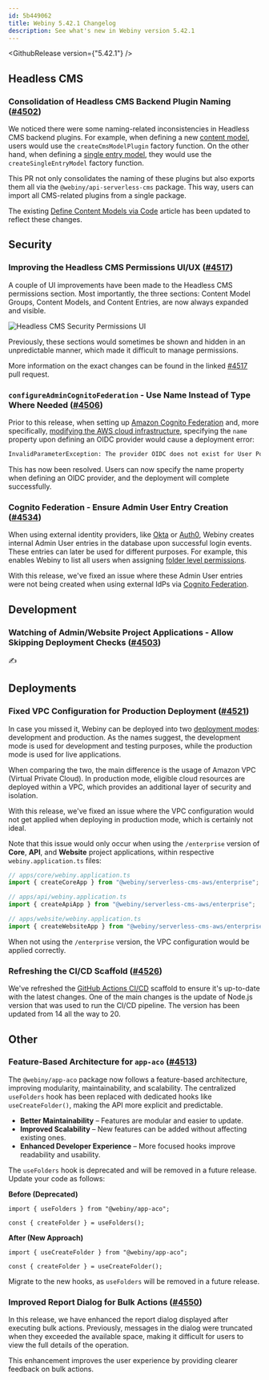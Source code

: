 ```yaml
---
id: 5b449062
title: Webiny 5.42.1 Changelog
description: See what's new in Webiny version 5.42.1
---
```




<GithubRelease version={"5.42.1"} />

## Headless CMS

### Consolidation of Headless CMS Backend Plugin Naming ([#4502](https://github.com/webiny/webiny-js/pull/4502))

We noticed there were some naming-related inconsistencies in Headless CMS backend plugins. For example, when defining a new [content model](/docs/headless-cms/extending/content-models-via-code), users would use the `createCmsModelPlugin` factory function. On the other hand, when defining a [single entry model](/docs/release-notes/5.40.6/changelog#introducing-single-entry-models-beta-4228-4298-4296), they would use the `createSingleEntryModel` factory function.

This PR not only consolidates the naming of these plugins but also exports them all via the `@webiny/api-serverless-cms` package. This way, users can import all CMS-related plugins from a single package.

<Alert>

  The existing [Define Content Models via Code](/docs/headless-cms/extending/content-models-via-code) article has been updated to reflect these changes.

</Alert>

## Security

### Improving the Headless CMS Permissions UI/UX ([#4517](https://github.com/webiny/webiny-js/pull/4517))

A couple of UI improvements have been made to the Headless CMS permissions section. Most importantly, the three sections: Content Model Groups, Content Models, and Content Entries, are now always expanded and visible. 

<Image src={cmsSecurityPermissionsUi} alt="Headless CMS Security Permissions UI" />

Previously, these sections would sometimes be shown and hidden in an unpredictable manner, which made it difficult to manage permissions.

<Alert>

  More information on the exact changes can be found in the linked [#4517](https://github.com/webiny/webiny-js/pull/4517) pull request.

</Alert>


### `configureAdminCognitoFederation` - Use Name Instead of Type Where Needed ([#4506](https://github.com/webiny/webiny-js/pull/4506))

Prior to this release, when setting up [Amazon Cognito Federation](/docs/enterprise/cognito-federation) and, more specifically, [modifying the AWS cloud infrastructure](/docs/enterprise/cognito-federation#configure-aws-infrastructure), specifying the `name` property upon defining an OIDC provider would cause a deployment error:

```bash
InvalidParameterException: The provider OIDC does not exist for User Pool eu-central-1_xxXXxxXX.
```

This has now been resolved. Users can now specify the name property when defining an OIDC provider, and the deployment will complete successfully.

### Cognito Federation - Ensure Admin User Entry Creation ([#4534](https://github.com/webiny/webiny-js/pull/4534))

When using external identity providers, like [Okta](/docs/enterprise/okta-integration) or [Auth0](/docs/enterprise/auth0-integration), Webiny creates internal Admin User entries in the database upon successful login events. These entries can later be used for different purposes. For example, this enables Webiny to list all users when assigning [folder level permissions](https://www.webiny.com/docs/enterprise/aacl/folder-level-permissions#overview). 

With this release, we've fixed an issue where these Admin User entries were not being created when using external IdPs via [Cognito Federation](/www.webiny.com/docs/enterprise/cognito-federation).

## Development

### Watching of Admin/Website Project Applications - Allow Skipping Deployment Checks ([#4503](https://github.com/webiny/webiny-js/pull/4503))

✍️

## Deployments

### Fixed VPC Configuration for Production Deployment ([#4521](https://github.com/webiny/webiny-js/pull/4521))

In case you missed it, Webiny can be deployed into two [deployment modes](/docs/architecture/deployment-modes/introduction): development and production. As the names suggest, the development mode is used for development and testing purposes, while the production mode is used for live applications.

When comparing the two, the main difference is the usage of Amazon VPC (Virtual Private Cloud). In production mode, eligible cloud resources are deployed within a VPC, which provides an additional layer of security and isolation. 

With this release, we've fixed an issue where the VPC configuration would not get applied when deploying in production mode, which is certainly not ideal.

Note that this issue would only occur when using the `/enterprise` version of **Core**, **API**, and **Website** project applications, within respective `webiny.application.ts` files:

```ts
// apps/core/webiny.application.ts
import { createCoreApp } from "@webiny/serverless-cms-aws/enterprise";

// apps/api/webiny.application.ts
import { createApiApp } from "@webiny/serverless-cms-aws/enterprise";

// apps/website/webiny.application.ts
import { createWebsiteApp } from "@webiny/serverless-cms-aws/enterprise";
```

When not using the `/enterprise` version, the VPC configuration would be applied correctly.

### Refreshing the CI/CD Scaffold ([#4526](https://github.com/webiny/webiny-js/pull/4526))

We've refreshed the [GitHub Actions CI/CD](/docs/core-development-concepts/ci-cd/setup#git-hub-actions) scaffold to ensure it's up-to-date with the latest changes. One of the main changes is the update of Node.js version that was used to run the CI/CD pipeline. The version has been updated from 14 all the way to 20.

## Other

### Feature-Based Architecture for `app-aco` ([#4513](https://github.com/webiny/webiny-js/pull/4513))

The `@webiny/app-aco` package now follows a feature-based architecture, improving modularity, maintainability, and scalability. The centralized `useFolders` hook has been replaced with dedicated hooks like `useCreateFolder()`, making the API more explicit and predictable.

- **Better Maintainability** – Features are modular and easier to update.
- **Improved Scalability** – New features can be added without affecting existing ones.
- **Enhanced Developer Experience** – More focused hooks improve readability and usability.

The `useFolders` hook is deprecated and will be removed in a future release. Update your code as follows:

**Before (Deprecated)**
```tsx
import { useFolders } from "@webiny/app-aco";

const { createFolder } = useFolders();
```

**After (New Approach)**
```tsx
import { useCreateFolder } from "@webiny/app-aco";

const { createFolder } = useCreateFolder();
```

<Alert type="warning"> Migrate to the new hooks, as `useFolders` will be removed in a future release. </Alert> 


### Improved Report Dialog for Bulk Actions ([#4550](https://github.com/webiny/webiny-js/pull/4550))

In this release, we have enhanced the report dialog displayed after executing bulk actions. Previously, messages in the dialog were truncated when they exceeded the available space, making it difficult for users to view the full details of the operation.

This enhancement improves the user experience by providing clearer feedback on bulk actions.

